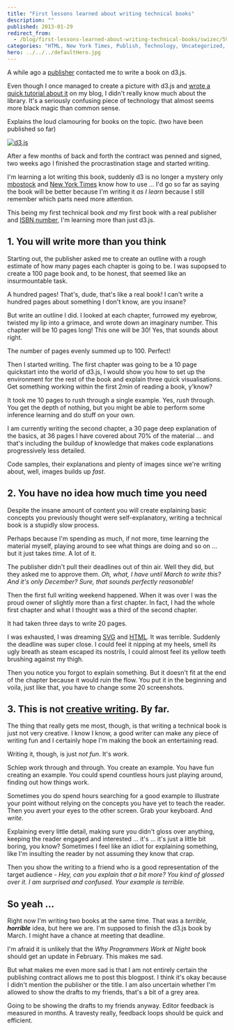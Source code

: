 ```yaml
---
title: "First lessons learned about writing technical books"
description: ""
published: 2013-01-29
redirect_from:
  - /blog/first-lessons-learned-about-writing-technical-books/swizec/5912
categories: "HTML, New York Times, Publish, Technology, Uncategorized, Writers Resources"
hero: ../../../defaultHero.jpg
---
```


A while ago a [publisher](http://en.wikipedia.org/wiki/Publishing) contacted me to write a book on d3.js.

Even though I once managed to create a picture with d3.js and [wrote a quick tutorial about it](https://swizec.com/blog/quick-scatterplot-tutorial-for-d3js/) on my blog, I didn't really know much about the library. It's a seriously confusing piece of technology that almost seems more black magic than common sense.

Explains the loud clamouring for books on the topic. (two have been published so far)

[![d3.js](https://swizec.com/wp-content/uploads/2013/01/d3.js.png)](https://swizec.com/wp-content/uploads/2013/01/d3.js.png)

After a few months of back and forth the contract was penned and signed, two weeks ago I finished the procrastination stage and started writing.

I'm learning a lot writing this book, suddenly d3 is no longer a mystery only [mbostock](https://twitter.com/mbostock) and [New York Times](http://www.newyorktimes.com) know how to use ... I'd go so far as saying the book will be better because I'm writing it _as I learn_ because I still remember which parts need more attention.

This being my first technical book _and_ my first book with a real publisher and [ISBN number](http://en.wikipedia.org/wiki/International_Standard_Book_Number), I'm learning more than just d3.js.

## 1. You will write more than you think

Starting out, the publisher asked me to create an outline with a rough estimate of how many pages each chapter is going to be. I was supopsed to create a 100 page book and, to be honest, that seemed like an insurmountable task.

A hundred pages! That's, dude, that's like a real book! I can't write a hundred pages about something I don't know, are you insane?

But write an outline I did. I looked at each chapter, furrowed my eyebrow, twisted my lip into a grimace, and wrote down an imaginary number. This chapter will be 10 pages long! This one will be 30! Yes, that sounds about right.

The number of pages evenly summed up to 100. Perfect!

Then I started writing. The first chapter was going to be a 10 page quickstart into the world of d3.js, I would show you how to set up the environment for the rest of the book and explain three quick visualisations. Get something working within the first 2min of reading a book, y'know?

It took me 10 pages to rush through a single example. Yes, _rush_ through. You get the depth of nothing, but you might be able to perform some inference learning and do stuff on your own.

I am currently writing the second chapter, a 30 page deep explanation of the basics, at 36 pages I have covered about 70% of the material ... and that's including the buildup of knowledge that makes code explanations progressively less detailed.

Code samples, their explanations and plenty of images since we're writing about, well, images builds up _fast_.

## 2. You have no idea how much time you need

Despite the insane amount of content you will create explaining basic concepts you previously thought were self-explanatory, writing a technical book is a stupidly slow process.

Perhaps because I'm spending as much, if not more, time learning the material myself, playing around to see what things are doing and so on ... but it just takes _time_. A lot of it.

The publisher didn't pull their deadlines out of thin air. Well they did, but they asked me to approve them. _Oh, what, I have until March to write this? And it's only December? Sure, that sounds perfectly reasonable!_

Then the first full writing weekend happened. When it was over I was the proud owner of slightly more than a first chapter. In fact, I had the whole first chapter and what I thought was a third of the second chapter.

It had taken three days to write 20 pages.

I was exhausted, I was dreaming [SVG](http://www.w3.org/Graphics/SVG/) and [HTML](http://en.wikipedia.org/wiki/HTML). It was terrible. Suddenly the deadline was super close. I could feel it nipping at my heels, smell its ugly breath as steam escaped its nostrils, I could almost feel its yellow teeth brushing against my thigh.

Then you notice you forgot to explain something. But it doesn't fit at the end of the chapter because it would ruin the flow. You put it in the beginning and voila, just like that, you have to change some 20 screenshots.

## 3. This is not [creative writing](http://en.wikipedia.org/wiki/Creative_writing). By far.

The thing that really gets me most, though, is that writing a technical book is just not very creative. I know I know, a good writer can make any piece of writing fun and I certainly hope I'm making the book an entertaining read.

Writing it, though, is just _not fun_. It's _work_.

Schlep work through and through. You create an example. You have fun creating an example. You could spend countless hours just playing around, finding out how things work.

Sometimes you do spend hours searching for a good example to illustrate your point without relying on the concepts you have yet to teach the reader. Then you avert your eyes to the other screen. Grab your keyboard. And _write_.

Explaining every little detail, making sure you didn't gloss over anything, keeping the reader engaged and interested ... it's ... it's just a little bit boring, you know? Sometimes I feel like an idiot for explaining something, like I'm insulting the reader by not assuming they know that crap.

Then you show the writing to a friend who is a good representation of the target audience - _Hey, can you explain that a bit more? You kind of glossed over it. I am surprised and confused. Your example is terrible._

## So yeah ...

Right now I'm writing two books at the same time. That was a _terrible,_ **_horrible_** idea, but here we are. I'm supposed to finish the d3.js book by March. I might have a chance at meeting that deadline.

I'm afraid it is unlikely that the _Why Programmers Work at Night_ book should get an update in February. This makes me sad.

But what makes me even more sad is that I am not entirely certain the publishing contract allows me to post this blogpost. I think it's okay because I didn't mention the publisher or the title. I am also uncertain whether I'm allowed to show the drafts to my friends, that's a bit of a grey area.

Going to be showing the drafts to my friends anyway. Editor feedback is measured in months. A travesty really, feedback loops should be quick and efficient.
